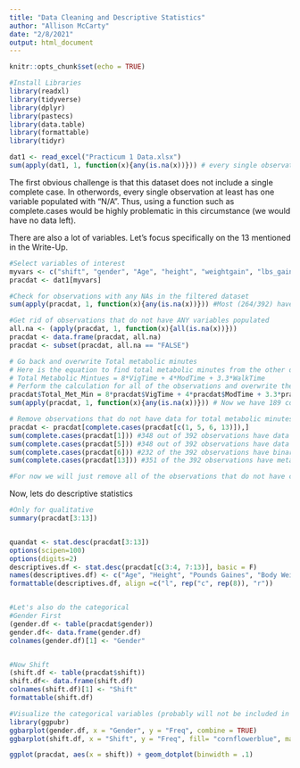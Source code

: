 ```yaml
---
title: "Data Cleaning and Descriptive Statistics"
author: "Allison McCarty"
date: "2/8/2021"
output: html_document
---
```


```r
knitr::opts_chunk$set(echo = TRUE)

#Install Libraries
library(readxl)
library(tidyverse)
library(dplyr)
library(pastecs)
library(data.table)
library(formattable)
library(tidyr)

dat1 <- read_excel("Practicum 1 Data.xlsx")
sum(apply(dat1, 1, function(x){any(is.na(x))})) # every single observation has a N/A for at least one variable
```

The first obvious challenge is that this dataset does not include a single complete case.  In otherwords, every single observation at least has one variable populated with "N/A".  Thus, using a function such as complete.cases would be highly problematic in this circumstance (we would have no data left). 

There are also a lot of variables.  Let's focus specifically on the 13 mentioned in the Write-Up.

```r
#Select variables of interest
myvars <- c("shift", "gender", "Age", "height", "weightgain", "lbs_gained", "pounds_gained", "bweight", "BMI", "VigTime", "WalkTime", "ModTime", "Total_Met_Min")
pracdat <- dat1[myvars]

#Check for observations with any NAs in the filtered dataset
sum(apply(pracdat, 1, function(x){any(is.na(x))})) #Most (264/392) have some N/As, therefore we still cannot do a full N/A omit for this data

#Get rid of observations that do not have ANY variables populated
all.na <- (apply(pracdat, 1, function(x){all(is.na(x))}))
pracdat <- data.frame(pracdat, all.na)
pracdat <- subset(pracdat, all.na == "FALSE")

# Go back and overwrite Total metabolic minutes
# Here is the equation to find total metabolic minutes from the other data available to us
# Total Metabolic Mintues = 8*VigTime + 4*ModTime + 3.3*WalkTime
# Perform the calculation for all of the observations and overwrite the column in the original dataframe
pracdat$Total_Met_Min = 8*pracdat$VigTime + 4*pracdat$ModTime + 3.3*pracdat$WalkTime
sum(apply(pracdat, 1, function(x){any(is.na(x))})) # Now we have 189 complete cases (61 more than before)

# Remove observations that do not have data for total metabolic minutes, shift, lbs gained, or weight gain (binary)
pracdat <- pracdat[complete.cases(pracdat[c(1, 5, 6, 13)]),]
sum(complete.cases(pracdat[1])) #348 out of 392 observations have data on shift
sum(complete.cases(pracdat[5])) #348 out of 392 observations have data on lbs gained
sum(complete.cases(pracdat[6])) #232 of the 392 observations have binary weight gain data
sum(complete.cases(pracdat[13])) #351 of the 392 observations have metabolic minutes data

#For now we will just remove all of the observations that do not have complete cases for the four aforementioned variables (***ASK ABOUT THIS?***)
```

Now, lets do descriptive statistics
```r
#Only for qualitative
summary(pracdat[3:13])


quandat <- stat.desc(pracdat[3:13])
options(scipen=100)
options(digits=2)
descriptives.df <- stat.desc(pracdat[c(3:4, 7:13)], basic = F)
names(descriptives.df) <- c("Age", "Height", "Pounds Gaines", "Body Weight", "BMI", "Vigorous Activity Minutes", "Walking Minutes", "Moderate Activity Minutes", "Total Metabolic Minutes")
formattable(descriptives.df, align =c("l", rep("c", rep(8)), "r"))


#Let's also do the categorical
#Gender First
(gender.df <- table(pracdat$gender))
gender.df<- data.frame(gender.df)
colnames(gender.df)[1] <- "Gender"


#Now Shift
(shift.df <- table(pracdat$shift))
shift.df<- data.frame(shift.df)
colnames(shift.df)[1] <- "Shift"
formattable(shift.df)

#Visualize the categorical variables (probably will not be included in practicum 1)
library(ggpubr)
ggbarplot(gender.df, x = "Gender", y = "Freq", combine = TRUE)
ggbarplot(shift.df, x = "Shift", y = "Freq", fill= "cornflowerblue", main = "Shift distribution of Sample Population" )

ggplot(pracdat, aes(x = shift)) + geom_dotplot(binwidth = .1)
```
